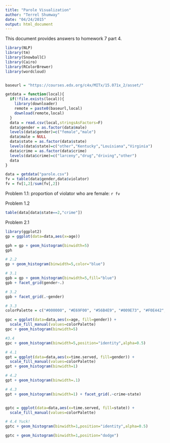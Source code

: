 ```yaml
---
title: "Parole Visualization"
author: "Terrel Shumway"
date: "04/24/2015"
output: html_document
---
```


This document provides answers to homework 7 part 4.


```r

library(NLP)
library(tm)
library(SnowballC)
library(Cairo)
library(RColorBrewer)
library(wordcloud)


baseurl = "https://courses.edx.org/c4x/MITx/15.071x_2/asset/"

getdata = function(local){
  if(!file.exists(local)){
    library(downloader)
    remote = paste0(baseurl,local)
    download(remote,local)
  }
  data = read.csv(local,stringsAsFactors=F)
  data$gender = as.factor(data$male)
  levels(data$gender)=c("female","male")
  data$male = NULL
  data$state = as.factor(data$state)
  levels(data$state)=c("other","Kentucky","Louisiana","Virginia")
  data$crime = as.factor(data$crime)
  levels(data$crime)=c("larceny","drug","driving","other")
  data
}

data = getdata("parole.csv")
fv = table(data$gender,data$violator)
fv = fv[1,2]/sum(fv[,2])
```

Problem 1.1: proportion of violator who are female: `r fv`

Problem 1.2
```r
table(data[data$state==2,"crime"])
```

Problem 2.1
```r
library(ggplot2)
gp = ggplot(data=data,aes(x=age))

gph = gp + geom_histogram(binwidth=5)
gph

# 2.2
gp + geom_histogram(binwidth=5,color="blue")

# 3.1
gpb = gp + geom_histogram(binwidth=5,fill="blue") 
gpb + facet_grid(gender~.)

# 3.2
gpb + facet_grid(.~gender)

# 3.3
colorPalette = c("#000000", "#E69F00", "#56B4E9", "#009E73", "#F0E442", "#0072B2", "#D55E00", "#CC79A7")

gpc = ggplot(data=data,aes(x=age, fill=gender)) +
  scale_fill_manual(values=colorPalette)
gpc + geom_histogram(binwidth=5) 

#3.4
gpc + geom_histogram(binwidth=5,position="identity",alpha=0.5)

```

```r
# 4.1
gpt = ggplot(data=data,aes(x=time.served, fill=gender)) +
  scale_fill_manual(values=colorPalette)
gpt + geom_histogram(binwidth=1) 

# 4.2
gpt + geom_histogram(binwidth=.1)

# 4.3
gpt + geom_histogram(binwidth=1) + facet_grid(.~crime~state)


gptc = ggplot(data=data,aes(x=time.served, fill=state)) +
  scale_fill_manual(values=colorPalette) 

# 4.4 Yuck!
gptc + geom_histogram(binwidth=1,position="identity",alpha=0.5) 
```

```r

gptc + geom_histogram(binwidth=1,position="dodge") 

```


